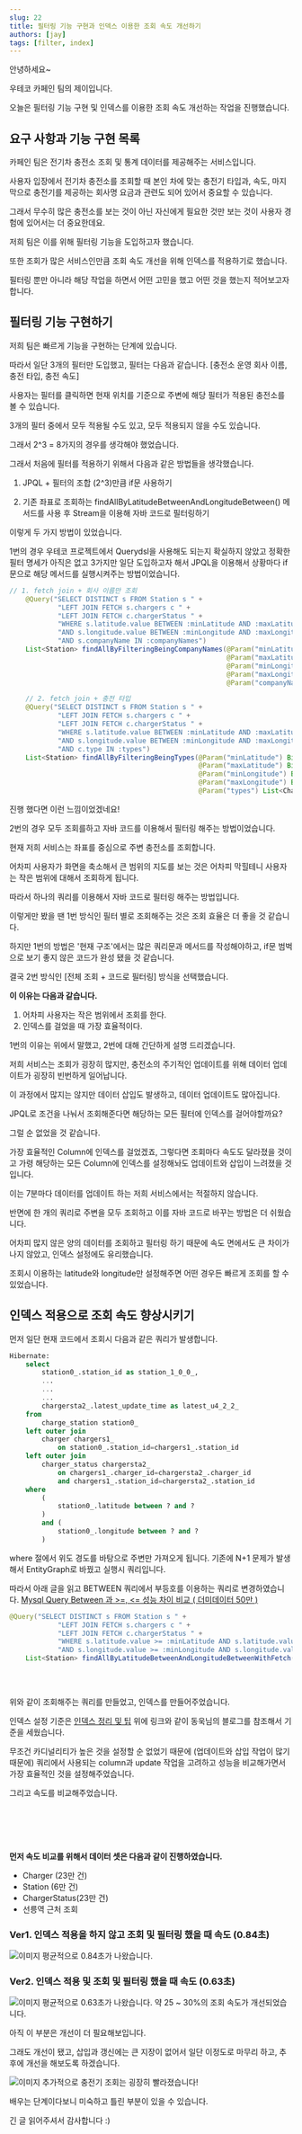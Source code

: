 ```yaml
---
slug: 22
title: 필터링 기능 구현과 인덱스 이용한 조회 속도 개선하기
authors: [jay]
tags: [filter, index]
---
```


안녕하세요~

우테코 카페인 팀의 제이입니다.

오늘은 필터링 기능 구현 및 인덱스를 이용한 조회 속도 개선하는 작업을 진행했습니다.


## 요구 사항과 기능 구현 목록
카페인 팀은 전기차 충전소 조회 및 통계 데이터를 제공해주는 서비스입니다.

사용자 입장에서 전기차 충전소를 조회할 때 본인 차에 맞는 충전기 타입과, 속도, 마지막으로 충전기를 제공하는 회사명 요금과 관련도 되어 있어서 중요할 수 있습니다.

그래서 무수히 많은 충전소를 보는 것이 아닌 자신에게 필요한 것만 보는 것이 사용자 경험에 있어서는 더 중요한데요.

저희 팀은 이를 위해 필터링 기능을 도입하고자 했습니다.

또한 조회가 많은 서비스인만큼 조회 속도 개선을 위해 인덱스를 적용하기로 했습니다.

필터링 뿐만 아니라 해당 작업을 하면서 어떤 고민을 했고 어떤 것을 했는지 적어보고자 합니다.


## 필터링 기능 구현하기
저희 팀은 빠르게 기능을 구현하는 단계에 있습니다.

따라서 일단 3개의 필터만 도입했고, 필터는 다음과 같습니다. [충전소 운영 회사 이름, 충전 타입, 충전 속도]

사용자는 필터를 클릭하면 현재 위치를 기준으로 주변에 해당 필터가 적용된 충전소를 볼 수 있습니다.

3개의 필터 중에서 모두 적용될 수도 있고, 모두 적용되지 않을 수도 있습니다.

그래서 2^3 = 8가지의 경우를 생각해야 했었습니다.


그래서 처음에 필터를 적용하기 위해서 다음과 같은 방법들을 생각했습니다.

1. JPQL + 필터의 조합 (2^3)만큼 if문 사용하기

2. 기존 좌표로 조회하는 findAllByLatitudeBetweenAndLongitudeBetween() 메서드를 사용 후 Stream을 이용해 자바 코드로 필터링하기


이렇게 두 가지 방법이 있었습니다.

1번의 경우 우테코 프로젝트에서 Querydsl을 사용해도 되는지 확실하지 않았고 정확한 필터 명세가 아직은 없고 3가지만 일단 도입하고자 해서 JPQL을 이용해서 상황마다 if문으로 해당 메서드를 실행시켜주는 방법이었습니다.
```java
// 1. fetch join + 회사 이름만 조회
    @Query("SELECT DISTINCT s FROM Station s " +
            "LEFT JOIN FETCH s.chargers c " +
            "LEFT JOIN FETCH c.chargerStatus " +
            "WHERE s.latitude.value BETWEEN :minLatitude AND :maxLatitude " +
            "AND s.longitude.value BETWEEN :minLongitude AND :maxLongitude " +
            "AND s.companyName IN :companyNames")
    List<Station> findAllByFilteringBeingCompanyNames(@Param("minLatitude") BigDecimal minLatitude,
                                                      @Param("maxLatitude") BigDecimal maxLatitude,
                                                      @Param("minLongitude") BigDecimal minLongitude,
                                                      @Param("maxLongitude") BigDecimal maxLongitude,
                                                      @Param("companyNames") List<String> companyNames);

    // 2. fetch join + 충전 타입
    @Query("SELECT DISTINCT s FROM Station s " +
            "LEFT JOIN FETCH s.chargers c " +
            "LEFT JOIN FETCH c.chargerStatus " +
            "WHERE s.latitude.value BETWEEN :minLatitude AND :maxLatitude " +
            "AND s.longitude.value BETWEEN :minLongitude AND :maxLongitude " +
            "AND c.type IN :types")
    List<Station> findAllByFilteringBeingTypes(@Param("minLatitude") BigDecimal minLatitude,
                                               @Param("maxLatitude") BigDecimal maxLatitude,
                                               @Param("minLongitude") BigDecimal minLongitude,
                                               @Param("maxLongitude") BigDecimal maxLongitude,
                                               @Param("types") List<ChargerType> types);

```

진행 했다면 이런 느낌이었겠네요!


2번의 경우 모두 조회를하고 자바 코드를 이용해서 필터링 해주는 방법이었습니다.

현재 저희 서비스는 좌표를 중심으로 주변 충전소를 조회합니다.

어차피 사용자가 화면을 축소해서 큰 범위의 지도를 보는 것은 어차피 막힐테니 사용자는 작은 범위에 대해서 조회하게 됩니다.

따라서 하나의 쿼리를 이용해서 자바 코드로 필터링 해주는 방법입니다.



이렇게만 봤을 땐 1번 방식인 필터 별로 조회해주는 것은 조회 효율은 더 좋을 것 같습니다.

하지만 1번의 방법은 '현재 구조'에서는 많은 쿼리문과 메서드를 작성해야하고, if문 범벅으로 보기 좋지 않은 코드가 완성 됐을 것 같습니다.

결국 2번 방식인 [전체 조회 + 코드로 필터링] 방식을 선택했습니다.

<strong>이 이유는 다음과 같습니다.</strong>

1. 어차피 사용자는 작은 범위에서 조회를 한다.
2. 인덱스를 걸었을 때 가장 효율적이다.

1번의 이유는 위에서 말했고, 2번에 대해 간단하게 설명 드리겠습니다.


저희 서비스는 조회가 굉장히 많지만, 충전소의 주기적인 업데이트를 위해 데이터 업데이트가 굉장히 빈번하게 일어납니다.

이 과정에서 많지는 않지만 데이터 삽입도 발생하고, 데이터 업데이트도 많아집니다.

JPQL로 조건을 나눠서 조회해준다면 해당하는 모든 필터에 인덱스를 걸어야할까요?

그럴 순 없었을 것 같습니다.

가장 효율적인 Column에 인덱스를 걸었겠죠, 그렇다면 조회마다 속도도 달라졌을 것이고 가령 해당하는 모든 Column에 인덱스를 설정해놔도 업데이트와 삽입이 느려졌을 것입니다.

이는 7분마다 데이터를 업데이트 하는 저희 서비스에서는 적절하지 않습니다.

반면에 한 개의 쿼리로 주변을 모두 조회하고 이를 자바 코드로 바꾸는 방법은 더 쉬웠습니다.

어차피 많지 않은 양의 데이터를 조회하고 필터링 하기 때문에 속도 면에서도 큰 차이가 나지 않았고, 인덱스 설정에도 유리했습니다.

조회시 이용하는 latitude와 longitude만 설정해주면 어떤 경우든 빠르게 조회를 할 수 있었습니다.


## 인덱스 적용으로 조회 속도 향상시키기

먼저 일단 현재 코드에서 조회시 다음과 같은 쿼리가 발생합니다.
```sql
Hibernate:
    select
        station0_.station_id as station_1_0_0_,
        ...
        ...
        ...
        chargersta2_.latest_update_time as latest_u4_2_2_
    from
        charge_station station0_
    left outer join
        charger chargers1_
            on station0_.station_id=chargers1_.station_id
    left outer join
        charger_status chargersta2_
            on chargers1_.charger_id=chargersta2_.charger_id
            and chargers1_.station_id=chargersta2_.station_id
    where
        (
            station0_.latitude between ? and ?
        )
        and (
            station0_.longitude between ? and ?
        )
```

where 절에서 위도 경도를 바탕으로 주변만 가져오게 됩니다. 기존에 N+1 문제가 발생해서 EntityGraph로 바꿨고 실행시 쿼리입니다.

따라서 아래 글을 읽고 BETWEEN 쿼리에서 부등호를 이용하는 쿼리로 변경하였습니다.
[Mysql Query Between 과 >=, <= 성능 차이 비교 ( 더미데이터 50만 )
](https://velog.io/@ggomjae/Mysql-Query-Between-%EA%B3%BC-%EC%84%B1%EB%8A%A5-%EC%B0%A8%EC%9D%B4-%EB%B9%84%EA%B5%90-%EB%8D%94%EB%AF%B8%EB%8D%B0%EC%9D%B4%ED%84%B0-50%EB%A7%8C)


```java
@Query("SELECT DISTINCT s FROM Station s " +
            "LEFT JOIN FETCH s.chargers c " +
            "LEFT JOIN FETCH c.chargerStatus " +
            "WHERE s.latitude.value >= :minLatitude AND s.latitude.value <= :maxLatitude " +
            "AND s.longitude.value >= :minLongitude AND s.longitude.value <= :maxLongitude")
    List<Station> findAllByLatitudeBetweenAndLongitudeBetweenWithFetch(@Param("minLatitude") BigDecimal minLatitude,
                                                                       @Param("maxLatitude") BigDecimal maxLatitude,
                                                                       @Param("minLongitude") BigDecimal minLongitude,
                                                                       @Param("maxLongitude") BigDecimal maxLongitude);

```
위와 같이 조회해주는 쿼리를 만들었고, 인덱스를 만들어주었습니다.

인덱스 설정 기준은 [인덱스 정리 및 팁](https://jojoldu.tistory.com/243)
위에 링크와 같이 동욱님의 블로그를 참조해서 기준을 세웠습니다.

무조건 카디널리티가 높은 것을 설정할 순 없었기 때문에 (업데이트와 삽입 작업이 많기 때문에) 쿼리에서 사용되는 column과 update 작업을 고려하고 성능을 비교해가면서 가장 효율적인 것을 설정해주었습니다.

그리고 속도를 비교해주었습니다.

<br/>
<br/>

​

<strong>먼저 속도 비교를 위해서 데이터 셋은 다음과 같이 진행하였습니다.</strong>

- Charger (23만 건)
- Station (6만 건)
- ChargerStatus(23만 건)
- 선릉역 근처 조회


### Ver1. 인덱스 적용을 하지 않고 조회 및 필터링 했을 때 속도 (0.84초)
![이미지](https://postfiles.pstatic.net/MjAyMzA3MjdfMTYy/MDAxNjkwNDQwMDA0ODEw.vaeA83AD9ycHa26YN58rqzPV3XdX2zTvIZgKM6YKXWEg.Qqkkdr_lEJeGbYPpWji0E-IusfGpqMpZHKWZM4AyRrUg.PNG.sosow0212/image.png?type=w773)
평균적으로 0.84초가 나왔습니다.

### Ver2. 인덱스 적용 및 조회 및 필터링 했을 때 속도 (0.63초)
![이미지](https://postfiles.pstatic.net/MjAyMzA3MjdfNTUg/MDAxNjkwNDQwMTUyMDcx.F3sSiDgLp3O2Rn1waqh31vC6yv1Uk0zZkRzjyuDQEM4g.eziRKLCmUbzW88ueQRozZcYvhsH10C17w-IDRLh0cJ4g.PNG.sosow0212/SE-48b3f814-3306-4add-ab95-381186bab6ca.png?type=w773)
평균적으로 0.63초가 나왔습니다.
약 25 ~ 30%의 조회 속도가 개선되었습니다.

아직 이 부분은 개선이 더 필요해보입니다.

그래도 개선이 됐고, 삽입과 갱신에는 큰 지장이 없어서 일단 이정도로 마무리 하고, 추후에 개선을 해보도록 하겠습니다.


![이미지](https://postfiles.pstatic.net/MjAyMzA3MjdfNzMg/MDAxNjkwNDQwODA1NzAy.b5gZPjl_E1x3wbjSMNcmfQDKB-hB9p8FEbIJqs5Kl4Qg.ZBq0-GmXJruPO7ejA_zq7RfaBaC17doHJUT19wje1Qkg.PNG.sosow0212/SE-f5396915-60ef-4293-a457-e30e8f5a2794.png?type=w773)
추가적으로 충전기 조회는 굉장히 빨라졌습니다!


배우는 단계이다보니 미숙하고 틀린 부분이 있을 수 있습니다.

긴 글 읽어주셔서 감사합니다 :)
